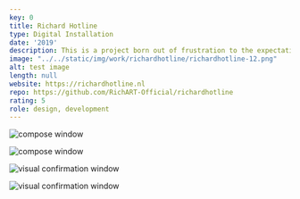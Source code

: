 ```yaml
---
key: 0
title: Richard Hotline
type: Digital Installation
date: '2019'
description: This is a project born out of frustration to the expectation of immediate reaction of instant messaging which results in always having to be connected. It is like a system that I have to conform myself to, but what if that system can conform to me? I wanted to find to make the digital world come to me instead of me having to seek the digital. Also, making people jump through this hoop makes the messages feel more personal
image: "../../static/img/work/richardhotline/richardhotline-12.png"
alt: test image
length: null
website: https://richardhotline.nl
repo: https://github.com/RichART-Official/richardhotline
rating: 5
role: design, development
---
```






<Gallery>

![compose window](../../static/img/work/richardhotline/richardhotline-3.jpg)

</Gallery>

<Gallery fluid padded width={50}>

![compose window](../../static/img/work/richardhotline/compose-window.png)

![visual confirmation window](../../static/img/work/richardhotline/end-screen.png)

</Gallery>

<Gallery>

![visual confirmation window](../../static/img/work/richardhotline/code.png)

</Gallery>


